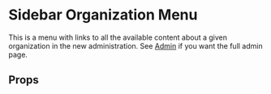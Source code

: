 

<Meta of={AdminSidebarOrganizationMenuStories} />

# Sidebar Organization Menu

This is a menu with links to all the available content about a given organization in the new administration.
See [Admin](?path=/docs/pages-admin--docs) if you want the full admin page.

<Canvas of={AdminSidebarOrganizationMenuStories.Opened} />

## Props

<Controls />
